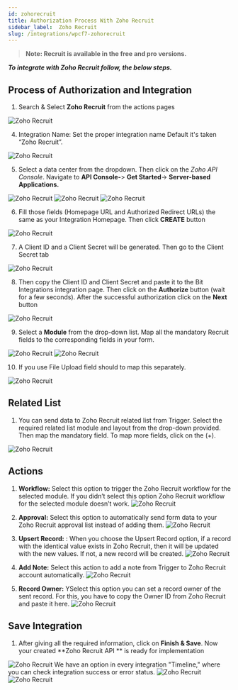 ```yaml
---
id: zohorecruit
title: Authorization Process With Zoho Recruit
sidebar_label:  Zoho Recruit
slug: /integrations/wpcf7-zohorecruit
---
```


> **Note: Recruit is available in the free and pro versions.**

***To integrate with Zoho Recruit follow, the below steps.***


## Process of Authorization and Integration

1.	Search & Select **Zoho Recruit** from the actions pages
 <Image src="actions/zoho-recruit/_select-zoho-recruit" alt="Zoho Recruit" w="1020" h="350" />

4.	Integration Name: Set the proper integration name Default it's taken “Zoho Recruit”.
 <Image src="actions/zoho-recruit/_integration-name" alt="Zoho Recruit" w="1020" h="350" />

5. Select a data center from the dropdown. Then click on the *Zoho API Console*. Navigate to **API Console-**> **Get Started**-> **Server-based Applications.** 
 <Image src="actions/zoho-recruit/_select-data-center" alt="Zoho Recruit" w="1020" h="350" />
 <Image src="actions/zoho-recruit/_get-started" alt="Zoho Recruit" w="1020" h="350" />
 <Image src="actions/zoho-recruit/_server-based-applications" alt="Zoho Recruit" w="1020" h="350" />


6.	Fill those fields (Homepage URL and Authorized Redirect URLs) the same as your Integration Homepage. Then click **CREATE** button
 <Image src="actions/zoho-recruit/_create-api" alt="Zoho Recruit" w="1020" h="350" />

 
7.	A Client ID and a Client Secret will be generated. Then go to the Client Secret tab
 <Image src="actions/zoho-recruit/_client-id-and-secret" alt="Zoho Recruit" w="1020" h="300" />

8.	Then copy the Client ID and Client Secret and paste it to the Bit Integrations integration page. Then click on the **Authorize** button (wait for a few seconds). After the successful authorization click on the **Next** button
 <Image src="actions/zoho-recruit/_authorization" alt="Zoho Recruit" w="1020" h="300" />

9.	Select a **Module** from the drop-down list. Map all the mandatory Recruit fields to the corresponding fields in your form.
 <Image src="actions/zoho-recruit/_select-module" alt="Zoho Recruit" w="1020" h="300" />
 <Image src="actions/zoho-recruit/_field-mapping" alt="Zoho Recruit" w="1020" h="300" />

10. If you use File Upload field should to map this separately.
 <Image src="actions/zoho-recruit/_attachments" alt="Zoho Recruit" w="1020" h="300" />
 
## Related List

 1. You can send data to Zoho Recruit related list from Trigger. Select the required related list module and layout from the drop-down provided. Then map the mandatory field. To map more fields, click on the (+).
   <Image src="actions/zoho-recruit/_related-list" alt="Zoho Recruit" w="1020" h="350" />

## Actions

1. **Workflow:** Select this option to trigger the Zoho Recruit workflow for the selected module. If you didn’t select this option Zoho Recruit workflow for the selected module doesn’t work.
   <Image src="actions/zoho-recruit/_workflow-actions" alt="Zoho Recruit" w="1020" h="350" />

2. **Approval:** Select this option to automatically send form data to your Zoho Recruit approval list instead of adding them.
    <Image src="actions/zoho-recruit/_approval-actions" alt="Zoho Recruit" w="1020" h="350" />

3. **Upsert Record:** : When you choose the Upsert Record option, if a record with the identical value exists in Zoho Recruit, then it will be updated with the new values. If not, a new record will be created.
   <Image src="actions/zoho-recruit/_upsert-record-actions" alt="Zoho Recruit" w="1020" h="350" />

4. **Add Note:** Select this action to add a note from Trigger to Zoho Recruit account automatically.
   <Image src="actions/zoho-recruit/_add-notes-actions" alt="Zoho Recruit" w="1020" h="350" />

5. **Record Owner:** YSelect this option you can set a record owner of the sent record. For this, you have to copy the Owner ID from Zoho Recruit and paste it here.
   <Image src="actions/zoho-recruit/_record-owner-actions" alt="Zoho Recruit" w="1020" h="350" />

## Save Integration
  1. After giving all the required information, click on **Finish & Save**. Now your created **Zoho Recruit API ** is ready for implementation 
   <Image src="actions/zoho-recruit/_finish-and-save" alt="Zoho Recruit" w="1020" h="350" />
  We have an option in every integration "Timeline," where you can check integration success or error status.
      <Image src="actions/zoho-recruit/_integrations-dashbord" alt="Zoho Recruit" w="1020" h="350" />
      <Image src="actions/zoho-recruit/_timeline" alt="Zoho Recruit" w="1020" h="350" />


<Feedback/>